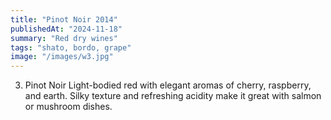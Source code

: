 ```yaml
---
title: "Pinot Noir 2014"
publishedAt: "2024-11-18"
summary: "Red dry wines"
tags: "shato, bordo, grape"
image: "/images/w3.jpg"
---
```




3. Pinot Noir
Light-bodied red with elegant aromas of cherry, raspberry, and earth. Silky texture and refreshing acidity make it great with salmon or mushroom dishes.